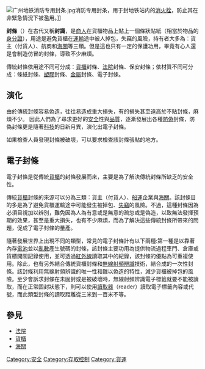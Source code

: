 {{noteTA
|1=zh-cn:消火栓;zh-tw:消防栓;zh-hk:消防栓
}}
{{unreferenced|time=2010-02-09T14:09:41+00:00}}
[[File:广州地铁消防专用封条.jpg|thumb]]消防专用封条，用于封地铁站内的[[消火栓|消火栓]]，防止其在非緊急情況下被濫用。]]

'''封條'''（{{Lang-en|Seal}}）在古代又稱'''封識'''，是[[商人|商人]]在貨櫃物品上貼上一個條狀貼紙（相當於物品的[[身分證|身分證]]），用途是避免貨櫃在[[運輸|運輸]]途中被人掉包，失竊的風險，持有者大多為：貨主（付貨人）、航商和[[海關|海關]]等三類。但是這也只有一定的保護功用，畢竟有心人還是會制造仿冒的封條，導致不少麻煩。

傳統封條依用途不同可分成：[[貨櫃|貨櫃]]封條、[[法院|法院]]封條、保安封條；依材質不同可分成：條紙封條、[[塑膠|塑膠]]封條、[[金屬|金屬]]封條、電子封條。

== 演化 ==
由於傳統封條容易偽造，往往易造成重大損失，有的損失甚至遠高於不貼封條，麻煩不少。 因此人們為了尋求更好的[[安全|安全]]性與[[品質|品質]]，逐漸發展出各種[[防偽|防偽]]封條，防偽封條更是隨著[[科技|科技]]的日新月異，演化出電子封條。

如果檢查人員發現封條被破壞，可以要求檢查該封條張貼的地方。

==電子封條==
電子封條是從傳統[[貨櫃|貨櫃]]的封條發展而來，主要是為了解決傳統封條所缺乏的安全性。

傳統[[貨櫃|貨櫃]]封條的來源可以分為三類：貨主（付貨人）、[[船運|船運]]企業與[[海關|海關]]。該封條目的多是為了避免貨櫃運輸途中可能發生被掉包、[[失竊|失竊]]的風險。不過，這種封條因為必須目視加以辨別，難免因為人為有意或是無意的疏忽或是偽造，以致無法發揮預期的效果，甚至是重大損失，也有不少麻煩，而為了解決這些傳統封條所帶來的問題，促成了電子封條的量產。

隨著發展世界上出現不同的類型，常見的電子封條計有以下兩種:第一種是以靠著內存[[電池|電池]]並以[[亂數|亂數]]產生號碼的封條，該封條主要功用為提供物流過程車門、倉庫或貨櫃開關記錄使用，並可透過[[紅外線|紅外線]]讀取其中的紀錄，該封條的優點為可重複使用。除此，也有另外結合傳統貨櫃封條和[[無線射頻辨識|無線射頻辨識]]技術，結合成的一次性封條。該封條利用無線射頻辨識的唯一性和難以偽造的特性，減少貨櫃被掉包的風險。至少會訴求封條在未固封或是被破壞時，無線射頻辨識電子標籤就要不能被讀取，而在正常固封狀態下，則可以使用[[讀取器|讀取器]]（reader）讀取電子標籤內容或代號，而此類型封條的讀取距離從三米到一百米不等。

== 參見 ==
*[[法院|法院]]
*[[貨櫃|貨櫃]]
*[[海關|海關]]

{{Industry-stub}}

[[Category:安全|Category:安全]]
[[Category:存取控制|Category:存取控制]]
[[Category:貨運|Category:貨運]]